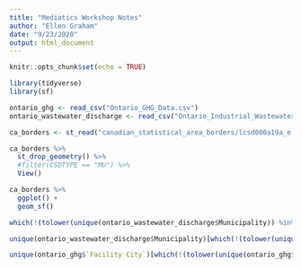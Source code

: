 ```yaml
---
title: "Mediatics Workshop Notes"
author: "Ellen Graham"
date: "9/23/2020"
output: html_document
---
```


```r
knitr::opts_chunk$set(echo = TRUE)
```


```r
library(tidyverse)
library(sf)
```

```r
ontario_ghg <- read_csv("Ontario_GHG_Data.csv")
ontario_wastewater_discharge <- read_csv("Ontario_Industrial_Wastewater_Discharges_2016.csv")

ca_borders <- st_read("canadian_statistical_area_borders/lcsd000a19a_e.shp")

ca_borders %>% 
  st_drop_geometry() %>% 
  #filter(CSDTYPE == "MU") %>% 
  View()
```

```r
ca_borders %>% 
  ggplot() +
  geom_sf()
```

```r
which(!(tolower(unique(ontario_wastewater_discharge$Municipality)) %in% tolower(ca_borders$CSDNAME)))
```

```r
unique(ontario_wastewater_discharge$Municipality)[which(!(tolower(unique(ontario_wastewater_discharge$Municipality)) %in% tolower(ca_borders$CSDNAME)))]

```

```r
unique(ontario_ghg$`Facility City`)[which(!(tolower(unique(ontario_ghg$`Facility City`)) %in% tolower(ca_borders$CSDNAME)))]
```

